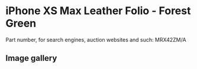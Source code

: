 
# iPhone XS Max Leather Folio - Forest Green

Part number, for search engines, auction websites and such: MRX42ZM/A

## Image gallery

<div style={{ width: "768px" }}>
  <GalleryComponent
    images={[
      {
        original: "/everysource/MRX42.png",
        thumbnail: "/everypreview/MRX42.png",
      },
      {
        original: "/everysource/MRX42_AV1_GOLD.png",
        thumbnail: "/everypreview/MRX42_AV1_GOLD.png",
      },
      {
        original: "/everysource/MRX42_AV1_SILVER.png",
        thumbnail: "/everypreview/MRX42_AV1_SILVER.png",
      },
      {
        original: "/everysource/MRX42_AV1_SPACE_GRAY.png",
        thumbnail: "/everypreview/MRX42_AV1_SPACE_GRAY.png",
      },
      {
        original: "/everysource/MRX42_AV2.png",
        thumbnail: "/everypreview/MRX42_AV2.png",
      }
    ]}
  />
</div>